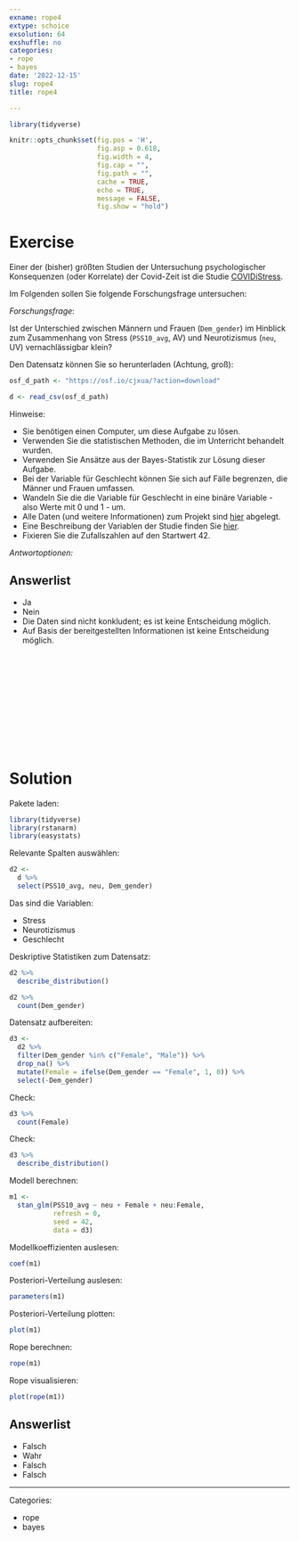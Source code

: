 ```yaml
---
exname: rope4
extype: schoice
exsolution: 64
exshuffle: no
categories:
- rope
- bayes
date: '2022-12-15'
slug: rope4
title: rope4

---
```





```r
library(tidyverse)

```


```r
knitr::opts_chunk$set(fig.pos = 'H',
                      fig.asp = 0.618,
                      fig.width = 4,
                      fig.cap = "", 
                      fig.path = "",
                      cache = TRUE,
                      echo = TRUE,
                      message = FALSE,
                      fig.show = "hold")
```






# Exercise

Einer der (bisher) größten Studien der Untersuchung psychologischer Konsequenzen (oder Korrelate) 
der Covid-Zeit ist die Studie [COVIDiStress](https://www.nature.com/articles/s41597-020-00784-9).

Im Folgenden sollen Sie folgende Forschungsfrage untersuchen:

*Forschungsfrage*:

Ist der Unterschied zwischen Männern und Frauen (`Dem_gender`) im Hinblick zum Zusammenhang von Stress (`PSS10_avg`, AV) und Neurotizismus (`neu`, UV) vernachlässigbar klein?


Den Datensatz können Sie so herunterladen (Achtung, groß):




```r
osf_d_path <- "https://osf.io/cjxua/?action=download"

d <- read_csv(osf_d_path)
```




Hinweise:

- Sie benötigen einen Computer, um diese Aufgabe zu lösen.
- Verwenden Sie die statistischen Methoden, die im Unterricht behandelt wurden.
- Verwenden Sie Ansätze aus der Bayes-Statistik zur Lösung dieser Aufgabe.
- Bei der Variable für Geschlecht können Sie sich auf Fälle begrenzen, die Männer und Frauen umfassen.
- Wandeln Sie die die Variable für Geschlecht in eine binäre Variable - also Werte mit 0 und 1 - um.
- Alle Daten (und weitere Informationen) zum Projekt sind [hier](https://osf.io/z39us/) abgelegt.
- Eine Beschreibung der Variablen der Studie finden Sie [hier](https://moodle.hs-ansbach.de/mod/url/view.php?id=79230).
- Fixieren Sie die Zufallszahlen auf den Startwert 42.


*Antwortoptionen:*

Answerlist
----------
* Ja
* Nein
* Die Daten sind nicht konkludent; es ist keine Entscheidung möglich.
* Auf Basis der bereitgestellten Informationen ist keine Entscheidung möglich.




</br>
</br>
</br>
</br>
</br>
</br>
</br>
</br>
</br>
</br>

# Solution

Pakete laden:

```r
library(tidyverse)
library(rstanarm)
library(easystats)
```




Relevante Spalten auswählen:

```r
d2 <-
  d %>% 
  select(PSS10_avg, neu, Dem_gender)
```

Das sind die Variablen:

- Stress
- Neurotizismus
- Geschlecht

Deskriptive Statistiken zum Datensatz:

```r
d2 %>% 
  describe_distribution()
```

```r
d2 %>% 
  count(Dem_gender)
```


Datensatz aufbereiten:

```r
d3 <-
  d2 %>% 
  filter(Dem_gender %in% c("Female", "Male")) %>% 
  drop_na() %>% 
  mutate(Female = ifelse(Dem_gender == "Female", 1, 0)) %>% 
  select(-Dem_gender)
```



Check:

```r
d3 %>% 
  count(Female)
```


Check:

```r
d3 %>% 
  describe_distribution()
```



Modell berechnen:

```r
m1 <-
  stan_glm(PSS10_avg ~ neu + Female + neu:Female, 
           refresh = 0,
           seed = 42,
           data = d3)
```


Modellkoeffizienten auslesen:

```r
coef(m1)
```

Posteriori-Verteilung auslesen:

```r
parameters(m1)
```


Posteriori-Verteilung plotten:

```r
plot(m1)
```


Rope berechnen:

```r
rope(m1)
```

Rope visualisieren:

```r
plot(rope(m1))
```



Answerlist
----------


* Falsch
* Wahr
* Falsch
* Falsch





---

Categories: 

- rope
- bayes

